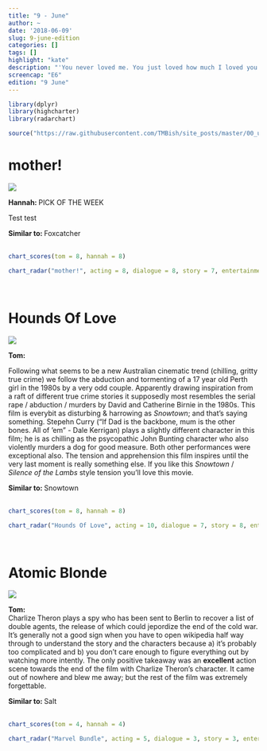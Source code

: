 ```yaml
---
title: "9 - June"
author: ~
date: '2018-06-09'
slug: 9-june-edition
categories: []
tags: []
highlight: "kate"
description: "'You never loved me. You just loved how much I loved you.' - Mother"
screencap: "E6"
edition: "9 June"
---
```


```r
library(dplyr)
library(highcharter)
library(radarchart)

source("https://raw.githubusercontent.com/TMBish/site_posts/master/00_utilities/film-review-utils.R")
```

# mother!

<div class = "review">

<div class = "review-left">

![](/img/films/06/mother.png)

<b> Hannah: </b> <span class="label upper outline error"> PICK OF THE WEEK </span> <br>

Test test

</div>

<div class = "review-right">

<b> Similar to: </b> Foxcatcher <br> <br>
<div class="ratings">
```r
chart_scores(tom = 8, hannah = 8)
```
</div>

```r
chart_radar("mother!", acting = 8, dialogue = 8, story = 7, entertainment = 8, cinematography = 7)
```

</div>

</div>

<br>

# Hounds Of Love

<div class = "review">

<div class = "review-left">

![](/img/films/06/hounds-of-love.png)

<b> Tom: </b> <br>

Following what seems to be a new Australian cinematic trend (chilling, gritty true crime) we follow the abduction and tormenting of a 17 year old Perth girl in the 1980s by a very odd couple. Apparently drawing inspiration from a raft of different true crime stories it supposedly most resembles the serial rape / abduction / murders by David and Catherine Birnie in the 1980s. This film is everybit as disturbing & harrowing as *Snowtown*; and that's saying something. Stepehn Curry ("If Dad is the backbone, mum is the other bones. All of 'em" - Dale Kerrigan) plays a slightly different character in this film; he is as chilling as the psycopathic John Bunting character who also violently murders a dog for good measure. Both other performances were exceptional also. The tension and apprehension this film inspires until the very last moment is really something else. If you like this *Snowtown* / *Silence of the Lambs* style tension you'll love this movie.

</div>

<div class = "review-right">

<b> Similar to: </b> Snowtown <br> <br>
<div class="ratings">
```r
chart_scores(tom = 8, hannah = 8)
```
</div>

```r
chart_radar("Hounds Of Love", acting = 10, dialogue = 7, story = 8, entertainment = 9, cinematography = 8)
```

</div>

</div>

<br>

# Atomic Blonde

<div class = "review">

<div class = "review-left">

![](/img/films/06/atomic-blonde.png)

<b> Tom: </b> <br>
Charlize Theron plays a spy who has been sent to Berlin to recover a list of double agents, the release of which could jepordize the end of the cold war. It's generally not a good sign when you have to open wikipedia half way through to understand the story and the characters because a) it's probably too complicated and b) you don't care enough to figure everything out by watching more intently. The only positive takeaway was an **excellent** action scene towards the end of the film with Charlize Theron's character. It came out of nowhere and blew me away; but the rest of the film was extremely forgettable.

</div>

<div class = "review-right">

<b> Similar to: </b> Salt <br> <br>
<div class="ratings">
```r
chart_scores(tom = 4, hannah = 4)
```
</div>

```r
chart_radar("Marvel Bundle", acting = 5, dialogue = 3, story = 3, entertainment = 4, cinematography = 4)
```

</div>

</div>

<br>

